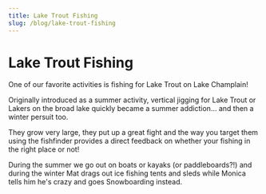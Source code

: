 ```yaml
---
title: Lake Trout Fishing
slug: /blog/lake-trout-fishing
---
```


# Lake Trout Fishing

One of our favorite activities is fishing for Lake Trout on Lake Champlain!

Originally introduced as a summer activity, vertical jigging for Lake Trout or Lakers on the broad lake quickly became a summer addiction... and then a winter persuit too.

They grow very large, they put up a great fight and the way you target them using the fishfinder provides a direct feedback on whether your fishing in the right place or not!

During the summer we go out on boats or kayaks (or paddleboards?!) and during the winter Mat drags out ice fishing tents and sleds while Monica tells him he's crazy and goes Snowboarding instead.
